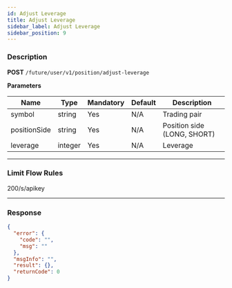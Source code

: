 ```yaml
---
id: Adjust Leverage
title: Adjust Leverage
sidebar_label: Adjust Leverage
sidebar_position: 9
---
```


### Description

**POST** `/future/user/v1/position/adjust-leverage`

**Parameters**

| Name         | Type    | Mandatory | Default | Description                 |
| ------------ | ------- | --------- | ------- | --------------------------- |
| symbol       | string  | Yes       | N/A     | Trading pair                |
| positionSide | string  | Yes       | N/A     | Position side (LONG, SHORT) |
| leverage     | integer | Yes       | N/A     | Leverage                    |

---

### Limit Flow Rules

200/s/apikey

---

### Response

```json
{
  "error": {
    "code": "",
    "msg": ""
  },
  "msgInfo": "",
  "result": {},
  "returnCode": 0
}
```
